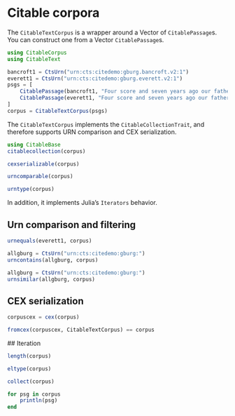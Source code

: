 # Citable corpora

The `CitableTextCorpus` is a wrapper around a Vector of `CitablePassage`s.  You can construct one from a Vector `CitablePassage`s.

```julia
using CitableCorpus
using CitableText

bancroft1 = CtsUrn("urn:cts:citedemo:gburg.bancroft.v2:1")
everett1 = CtsUrn("urn:cts:citedemo:gburg.everett.v2:1")
psgs = [
    CitablePassage(bancroft1, "Four score and seven years ago our fathers brought forth, on this continent, a new nation, conceived in Liberty, and dedicated to the proposition that all men are created equal."),
    CitablePassage(everett1, "Four score and seven years ago our fathers brought forth, upon this continent, a new nation, conceived in Liberty, and dedicated to the proposition that all men are created equal.")
]
corpus = CitableTextCorpus(psgs)
```

The `CitableTextCorpus` implements the `CitableCollectionTrait`, and therefore supports URN comparison and CEX serialization.

```julia
using CitableBase
citablecollection(corpus)
```
```julia
cexserializable(corpus)
```
```julia
urncomparable(corpus)
```

```julia
urntype(corpus)
```
In addition, it implements Julia's `Iterators` behavior.

## Urn comparison and filtering

```julia
urnequals(everett1, corpus)
```

```julia
allgburg = CtsUrn("urn:cts:citedemo:gburg:")
urncontains(allgburg, corpus)
```


```julia
allgburg = CtsUrn("urn:cts:citedemo:gburg:")
urnsimilar(allgburg, corpus)
```


## CEX serialization


```julia
corpuscex = cex(corpus)
```

```julia
fromcex(corpuscex, CitableTextCorpus) == corpus
```


 ## Iteration

```julia
length(corpus)
```

```julia
eltype(corpus)
```

```julia
collect(corpus)
```

```julia
for psg in corpus
    println(psg)
end
```